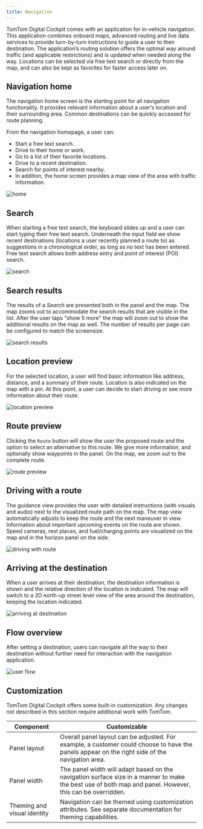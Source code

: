 ```yaml
---
title: Navigation
---
```


TomTom Digital Cockpit comes with an application for in-vehicle navigation. This application
combines onboard maps, advanced routing and live data services to provide turn-by-turn instructions
to guide a user to their destination. The application’s routing solution offers the optimal way
around traffic (and applicable restrictions) and is updated when needed along the way. Locations can
be selected via free text search or directly from the map, and can also be kept as favorites for
faster access later on.

## Navigation home

The navigation home screen is the starting point for all navigation functionality. It provides
relevant information about a user’s location and their surrounding area. Common destinations can
be quickly accessed for route planning.

From the navigation homepage, a user can:

- Start a free text search.
- Drive to their home or work.
- Go to a list of their favorite locations.
- Drive to a recent destination.
- Search for points of interest nearby.
- In addition, the home screen provides a map view of the area with traffic information.

![home](images/navigation-home.png)

## Search

When starting a free text search, the keyboard slides up and a user can start typing their free text
search. Underneath the input field we show recent destinations (locations a user recently planned a
route to) as suggestions in a chronological order, as long as no text has been entered. Free text
search allows both address entry and point of interest (POI) search.

![search](images/navigation-search.png)

## Search results

The results of a _Search_ are presented both in the panel and the map. The map zooms out to
accommodate the search results that are visible in the list. After the user taps "show 5 more" the
map will zoom out to show the additional results on the map as well. The number of results per page
can be configured to match the screensize.

![search results](images/navigation-search-results.png)

## Location preview

For the selected location, a user will find basic information like address, distance, and a summary
of their route. Location is also indicated on the map with a pin. At this point, a user can decide
to start driving or see more information about their route.

![location preview](images/navigation-location-preview.png)

## Route preview

Clicking the `Route` button will show the user the proposed route and the option to select an
alternative to this route. We give more information, and optionally show waypoints in the panel.
On the map, we zoom out to the complete route.

![route preview](images/navigation-route-preview.png)

## Driving with a route

The guidance view provides the user with detailed instructions (with visuals and audio) next to the
visualized route path on the map. The map view automatically adjusts to keep the route and the next
maneuver in view. Information about important upcoming events on the route are shown. Speed cameras,
rest places, and fuel/charging points are visualized on the map and in the horizon panel on the
side.

![driving with route](images/navigation-driving-with-route.png)

## Arriving at the destination

When a user arrives at their destination, the destination information is shown and the relative
direction of the location is indicated. The map will switch to a 2D north-up street level view of
the area around the destination, keeping the location indicated.

![arriving at destination](images/navigation-arriving-at-destination.png)

## Flow overview

After setting a destination, users can navigate all the way to their destination without further
need for interaction with the navigation application.

![user flow](images/navigation-user-flow.png)

## Customization

TomTom Digital Cockpit offers some built-in customization. Any changes not described in this
section require additional work with TomTom.

| Component | Customizable |
| --------- | ------------ |
| Panel layout | Overall panel layout can be adjusted. For example, a customer could choose to have the panels appear on the right side of the navigation area. |
| Panel width | The panel width will adapt based on the navigation surface size in a manner to make the best use of both map and panel. However, this can be overridden. |
| Theming and visual identity | Navigation can be themed using customization attributes. See separate documentation for theming capabilities. |

